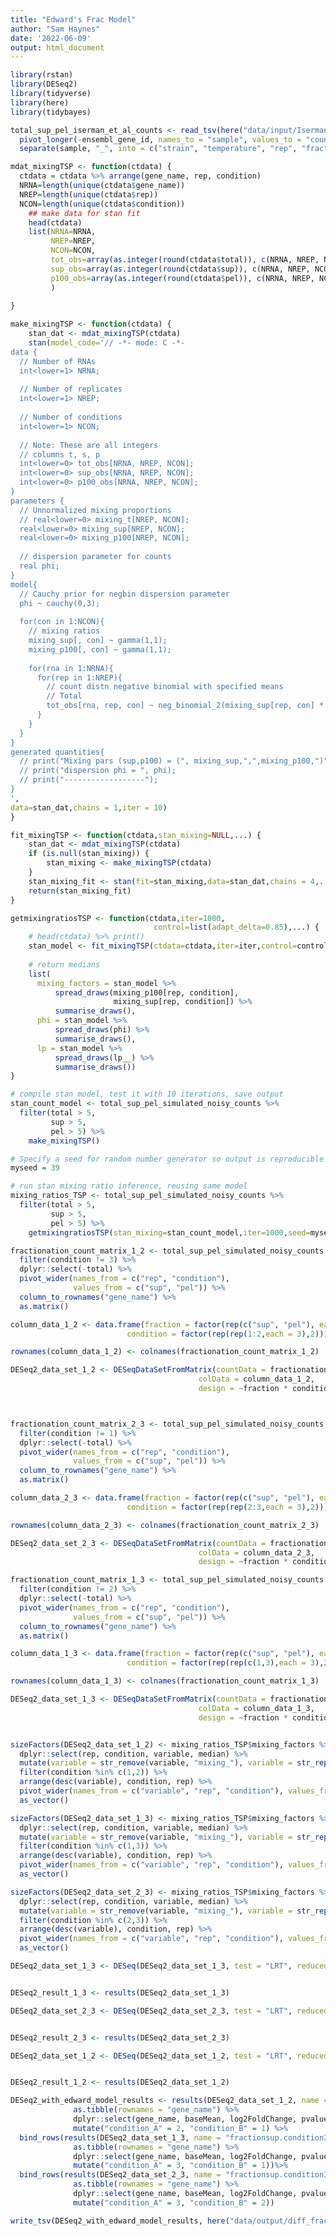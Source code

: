 ```yaml
---
title: "Edward's Frac Model"
author: "Sam Haynes"
date: '2022-06-09'
output: html_document
---
```


```r
library(rstan)
library(DESeq2)
library(tidyverse)
library(here)
library(tidybayes)

total_sup_pel_iserman_et_al_counts <- read_tsv(here("data/input/Iserman_et_al_dataset/full_transcript_counts.txt")) %>%
  pivot_longer(-ensembl_gene_id, names_to = "sample", values_to = "counts") %>%
  separate(sample, "_", into = c("strain", "temperature", "rep", "fraction", NA))
```

```r

mdat_mixingTSP <- function(ctdata) {
  ctdata = ctdata %>% arrange(gene_name, rep, condition)
  NRNA=length(unique(ctdata$gene_name))
  NREP=length(unique(ctdata$rep))
  NCON=length(unique(ctdata$condition))
    ## make data for stan fit
    head(ctdata)
    list(NRNA=NRNA,
         NREP=NREP,
         NCON=NCON,
         tot_obs=array(as.integer(round(ctdata$total)), c(NRNA, NREP, NCON)),
         sup_obs=array(as.integer(round(ctdata$sup)), c(NRNA, NREP, NCON)),
         p100_obs=array(as.integer(round(ctdata$pel)), c(NRNA, NREP, NCON))
         )
    
}

make_mixingTSP <- function(ctdata) {
    stan_dat <- mdat_mixingTSP(ctdata)
    stan(model_code='// -*- mode: C -*-
data {
  // Number of RNAs
  int<lower=1> NRNA;
  
  // Number of replicates
  int<lower=1> NREP;
  
  // Number of conditions
  int<lower=1> NCON;
  
  // Note: These are all integers
  // columns t, s, p
  int<lower=0> tot_obs[NRNA, NREP, NCON];
  int<lower=0> sup_obs[NRNA, NREP, NCON];
  int<lower=0> p100_obs[NRNA, NREP, NCON];
}
parameters {
  // Unnormalized mixing proportions
  // real<lower=0> mixing_t[NREP, NCON];
  real<lower=0> mixing_sup[NREP, NCON];
  real<lower=0> mixing_p100[NREP, NCON];
  
  // dispersion parameter for counts
  real phi;
}
model{
  // Cauchy prior for negbin dispersion parameter
  phi ~ cauchy(0,3);
    
  for(con in 1:NCON){
    // mixing ratios
    mixing_sup[, con] ~ gamma(1,1);
    mixing_p100[, con] ~ gamma(1,1);
  
    for(rna in 1:NRNA){ 
      for(rep in 1:NREP){
        // count distn negative binomial with specified means
        // Total
        tot_obs[rna, rep, con] ~ neg_binomial_2(mixing_sup[rep, con] * sup_obs[rna, rep, con] + mixing_p100[rep, con] * p100_obs[rna, rep, con], phi);
      }
    }
  }
}
generated quantities{
  // print("Mixing pars (sup,p100) = (", mixing_sup,",",mixing_p100,")");
  // print("dispersion phi = ", phi);
  // print("------------------");
}
',
data=stan_dat,chains = 1,iter = 10)
}

fit_mixingTSP <- function(ctdata,stan_mixing=NULL,...) {
    stan_dat <- mdat_mixingTSP(ctdata)
    if (is.null(stan_mixing)) {
        stan_mixing <- make_mixingTSP(ctdata)
    }
    stan_mixing_fit <- stan(fit=stan_mixing,data=stan_dat,chains = 4,...)
    return(stan_mixing_fit)
}

getmixingratiosTSP <- function(ctdata,iter=1000,
                                control=list(adapt_delta=0.85),...) {
    # head(ctdata) %>% print()
    stan_model <- fit_mixingTSP(ctdata=ctdata,iter=iter,control=control,...)
    
    # return medians
    list(
      mixing_factors = stan_model %>% 
          spread_draws(mixing_p100[rep, condition],
                       mixing_sup[rep, condition]) %>%
          summarise_draws(),
      phi = stan_model %>% 
          spread_draws(phi) %>%
          summarise_draws(),
      lp = stan_model %>% 
          spread_draws(lp__) %>%
          summarise_draws())
}

```

```r

# compile stan model, test it with 10 iterations, save output
stan_count_model <- total_sup_pel_simulated_noisy_counts %>%
  filter(total > 5,
         sup > 5,
         pel > 5) %>%
    make_mixingTSP()

# Specify a seed for random number generator so output is reproducible
myseed = 39

# run stan mixing ratio inference, reusing same model
mixing_ratios_TSP <- total_sup_pel_simulated_noisy_counts %>%
  filter(total > 5,
         sup > 5,
         pel > 5) %>%
    getmixingratiosTSP(stan_mixing=stan_count_model,iter=1000,seed=myseed)

```

```r

fractionation_count_matrix_1_2 <- total_sup_pel_simulated_noisy_counts %>%
  filter(condition != 3) %>%
  dplyr::select(-total) %>%
  pivot_wider(names_from = c("rep", "condition"),
              values_from = c("sup", "pel")) %>%
  column_to_rownames("gene_name") %>%
  as.matrix()

column_data_1_2 <- data.frame(fraction = factor(rep(c("sup", "pel"), each = 6)),
                          condition = factor(rep(rep(1:2,each = 3),2)))

rownames(column_data_1_2) <- colnames(fractionation_count_matrix_1_2)

DESeq2_data_set_1_2 <- DESeqDataSetFromMatrix(countData = fractionation_count_matrix_1_2, 
                                          colData = column_data_1_2,
                                          design = ~fraction * condition)



fractionation_count_matrix_2_3 <- total_sup_pel_simulated_noisy_counts %>%
  filter(condition != 1) %>%
  dplyr::select(-total) %>%
  pivot_wider(names_from = c("rep", "condition"),
              values_from = c("sup", "pel")) %>%
  column_to_rownames("gene_name") %>%
  as.matrix()

column_data_2_3 <- data.frame(fraction = factor(rep(c("sup", "pel"), each = 6)),
                          condition = factor(rep(rep(2:3,each = 3),2)))

rownames(column_data_2_3) <- colnames(fractionation_count_matrix_2_3)

DESeq2_data_set_2_3 <- DESeqDataSetFromMatrix(countData = fractionation_count_matrix_2_3, 
                                          colData = column_data_2_3,
                                          design = ~fraction * condition)

fractionation_count_matrix_1_3 <- total_sup_pel_simulated_noisy_counts %>%
  filter(condition != 2) %>%
  dplyr::select(-total) %>%
  pivot_wider(names_from = c("rep", "condition"),
              values_from = c("sup", "pel")) %>%
  column_to_rownames("gene_name") %>%
  as.matrix()

column_data_1_3 <- data.frame(fraction = factor(rep(c("sup", "pel"), each = 6)),
                          condition = factor(rep(rep(c(1,3),each = 3),2)))

rownames(column_data_1_3) <- colnames(fractionation_count_matrix_1_3)

DESeq2_data_set_1_3 <- DESeqDataSetFromMatrix(countData = fractionation_count_matrix_1_3, 
                                          colData = column_data_1_3,
                                          design = ~fraction * condition)


sizeFactors(DESeq2_data_set_1_2) <- mixing_ratios_TSP$mixing_factors %>% 
  dplyr::select(rep, condition, variable, median) %>% 
  mutate(variable = str_remove(variable, "mixing_"), variable = str_replace(variable, "p100", "pel")) %>% 
  filter(condition %in% c(1,2)) %>%
  arrange(desc(variable), condition, rep) %>%
  pivot_wider(names_from = c("variable", "rep", "condition"), values_from = "median") %>%
  as_vector()

sizeFactors(DESeq2_data_set_1_3) <- mixing_ratios_TSP$mixing_factors %>% 
  dplyr::select(rep, condition, variable, median) %>% 
  mutate(variable = str_remove(variable, "mixing_"), variable = str_replace(variable, "p100", "pel")) %>% 
  filter(condition %in% c(1,3)) %>%
  arrange(desc(variable), condition, rep) %>%
  pivot_wider(names_from = c("variable", "rep", "condition"), values_from = "median") %>%
  as_vector()

sizeFactors(DESeq2_data_set_2_3) <- mixing_ratios_TSP$mixing_factors %>% 
  dplyr::select(rep, condition, variable, median) %>% 
  mutate(variable = str_remove(variable, "mixing_"), variable = str_replace(variable, "p100", "pel")) %>% 
  filter(condition %in% c(2,3)) %>%
  arrange(desc(variable), condition, rep) %>%
  pivot_wider(names_from = c("variable", "rep", "condition"), values_from = "median") %>%
  as_vector()

DESeq2_data_set_1_3 <- DESeq(DESeq2_data_set_1_3, test = "LRT", reduced = ~fraction + condition)


DESeq2_result_1_3 <- results(DESeq2_data_set_1_3)

DESeq2_data_set_2_3 <- DESeq(DESeq2_data_set_2_3, test = "LRT", reduced = ~fraction + condition)


DESeq2_result_2_3 <- results(DESeq2_data_set_2_3)

DESeq2_data_set_1_2 <- DESeq(DESeq2_data_set_1_2, test = "LRT", reduced = ~fraction + condition)


DESeq2_result_1_2 <- results(DESeq2_data_set_1_2)

DESeq2_with_edward_model_results <- results(DESeq2_data_set_1_2, name = "fractionsup.condition2") %>%
              as.tibble(rownames = "gene_name") %>%
              dplyr::select(gene_name, baseMean, log2FoldChange, pvalue) %>%
              mutate("condition_A" = 2, "condition_B" = 1) %>%
  bind_rows(results(DESeq2_data_set_1_3, name = "fractionsup.condition3") %>%
              as.tibble(rownames = "gene_name") %>%
              dplyr::select(gene_name, baseMean, log2FoldChange, pvalue) %>%
              mutate("condition_A" = 3, "condition_B" = 1))%>%
  bind_rows(results(DESeq2_data_set_2_3, name = "fractionsup.condition3") %>%
              as.tibble(rownames = "gene_name") %>%
              dplyr::select(gene_name, baseMean, log2FoldChange, pvalue) %>%
              mutate("condition_A" = 3, "condition_B" = 2))

```

```r
write_tsv(DESeq2_with_edward_model_results, here("data/output/diff_frac_models/DESeq2_with_edward_model_results.tsv"))
```